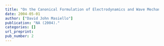```yaml
---
title: "On the Canonical Formulation of Electrodynamics and Wave Mechanics"
date: 2004-05-01
author: ["David John Masiello"]
publication: "NA (2004)."
categories: []
url_preprint: 
pub_number: 2
---
```


